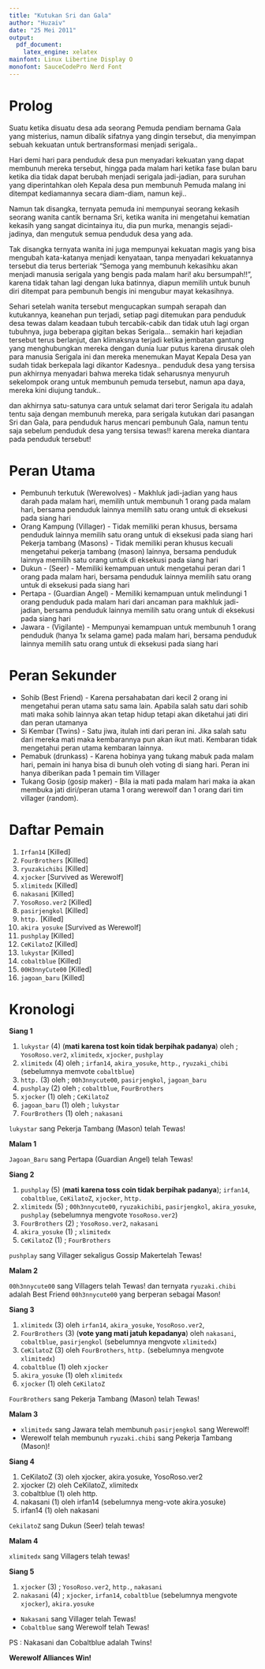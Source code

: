 ```yaml
---
title: "Kutukan Sri dan Gala"
author: "Huzaiv"
date: "25 Mei 2011"
output: 
  pdf_document:
    latex_engine: xelatex
mainfont: Linux Libertine Display O
monofont: SauceCodePro Nerd Font
---
```


# Prolog

Suatu ketika disuatu desa ada seorang Pemuda pendiam bernama Gala yang misterius, namun dibalik sifatnya yang dingin tersebut, dia menyimpan sebuah kekuatan untuk bertransformasi menjadi serigala..

Hari demi hari para penduduk desa pun menyadari kekuatan yang dapat membunuh mereka tersebut, hingga pada malam hari ketika fase bulan baru ketika dia tidak dapat berubah menjadi serigala jadi-jadian, para suruhan yang diperintahkan oleh Kepala desa pun membunuh Pemuda malang ini ditempat kediamannya secara diam-diam, namun keji..

Namun tak disangka, ternyata pemuda ini mempunyai seorang kekasih seorang wanita cantik bernama Sri, ketika wanita ini mengetahui kematian kekasih yang sangat dicintainya itu, dia pun murka, menangis sejadi-jadinya, dan mengutuk semua penduduk desa yang ada.

Tak disangka ternyata wanita ini juga mempunyai kekuatan magis yang bisa mengubah kata-katanya menjadi kenyataan, tanpa menyadari kekuatannya tersebut dia terus berteriak "Semoga yang membunuh kekasihku akan menjadi manusia serigala yang bengis pada malam hari! aku bersumpah!!", karena tidak tahan lagi dengan luka batinnya, diapun memilih untuk bunuh diri ditempat para pembunuh bengis ini mengubur mayat kekasihnya.

Sehari setelah wanita tersebut mengucapkan sumpah serapah dan kutukannya, keanehan pun terjadi, setiap pagi ditemukan para penduduk desa tewas dalam keadaan tubuh tercabik-cabik dan tidak utuh lagi organ tubuhnya, juga beberapa gigitan bekas Serigala... semakin hari kejadian tersebut terus berlanjut, dan klimaksnya terjadi ketika jembatan gantung yang menghubungkan mereka dengan dunia luar putus karena dirusak oleh para manusia Serigala ini dan mereka menemukan Mayat Kepala Desa yan sudah tidak berkepala lagi dikantor Kadesnya.. penduduk desa yang tersisa pun akhirnya menyadari bahwa mereka tidak seharusnya menyuruh sekelompok orang untuk membunuh pemuda tersebut, namun apa daya, mereka kini diujung tanduk..

dan akhirnya satu-satunya cara untuk selamat dari teror Serigala itu adalah tentu saja dengan membunuh mereka, para serigala kutukan dari pasangan Sri dan Gala, para penduduk harus mencari pembunuh Gala, namun tentu saja sebelum penduduk desa yang tersisa tewas!! karena mereka diantara pada penduduk tersebut!

# Peran Utama

+ Pembunuh terkutuk (Werewolves) - Makhluk jadi-jadian yang haus darah pada malam hari, memilih untuk membunuh 1 orang pada malam hari, bersama penduduk lainnya memilih satu orang untuk di eksekusi pada siang hari
+ Orang Kampung (Villager) - Tidak memiliki peran khusus, bersama penduduk lainnya memilih satu orang untuk di eksekusi pada siang hari
Pekerja tambang (Masons) - Tidak memiliki peran khusus kecuali mengetahui pekerja tambang (mason) lainnya, bersama penduduk lainnya memilih satu orang untuk di eksekusi pada siang hari
+ Dukun - (Seer) - Memiliki kemampuan untuk mengetahui peran dari 1 orang pada malam hari, bersama penduduk lainnya memilih satu orang untuk di eksekusi pada siang hari
+ Pertapa - (Guardian Angel) - Memiliki kemampuan untuk melindungi 1 orang penduduk pada malam hari dari ancaman para makhluk jadi-jadian, bersama penduduk lainnya memilih satu orang untuk di eksekusi pada siang hari
+ Jawara - (Vigilante) - Mempunyai kemampuan untuk membunuh 1 orang penduduk (hanya 1x selama game) pada malam hari, bersama penduduk lainnya memilih satu orang untuk di eksekusi pada siang hari

# Peran Sekunder

+ Sohib (Best Friend) - Karena persahabatan dari kecil 2 orang ini mengetahui peran utama satu sama lain. Apabila salah satu dari sohib mati maka sohib lainnya akan tetap hidup tetapi akan diketahui jati diri dan peran utamanya
+ Si Kembar (Twins) - Satu jiwa, itulah inti dari peran ini. Jika salah satu dari mereka mati maka kembarannya pun akan ikut mati. Kembaran tidak mengetahui peran utama kembaran lainnya.
+ Pemabuk (drunkass) - Karena hobinya yang tukang mabuk pada malam hari, pemain ini hanya bisa di bunuh oleh voting di siang hari. Peran ini hanya diberikan pada 1 pemain tim Villager
+ Tukang Gosip (gosip maker) - Bila ia mati pada malam hari maka ia akan membuka jati diri/peran utama 1 orang werewolf dan 1 orang dari tim villager (random).

# Daftar Pemain

1. `Irfan14` [Killed]
1. `FourBrothers` [Killed]
1. `ryuzakichibi` [Killed]
1. `xjocker` [Survived as Werewolf]
1. `xlimitedx` [Killed]
1. `nakasani` [Killed]
1. `YosoRoso.ver2` [Killed]
1. `pasirjengkol` [Killed]
1. `http.` [Killed]
1. `akira yosuke` [Survived as Werewolf]
1. `pushplay` [Killed]
1. `CeKilatoZ` [Killed]
1. `lukystar` [Killed]
1. `cobaltblue` [Killed]
1. `00H3nnyCute00` [Killed]
1. `jagoan_baru` [Killed]


# Kronologi

**Siang 1**

1. `lukystar` (4) (**mati karena tost koin tidak berpihak padanya**) oleh ; `YosoRoso.ver2`, `xlimitedx`, `xjocker`, `pushplay`
2. `xlimitedx` (4) oleh ; `irfan14`, `akira_yosuke`, `http.`, `ryuzaki_chibi` (sebelumnya memvote `cobaltblue`)
3. `http.` (3) oleh ; `00h3nnycute00`, `pasirjengkol`, `jagoan_baru`
4. `pushplay` (2) oleh ; `cobaltblue`, `FourBrothers`
5. `xjocker` (1) oleh ; `CeKilatoZ`
6. `jagoan_baru` (1) oleh ; `lukystar`
7. `FourBrothers` (1) oleh ; `nakasani`

`lukystar` sang Pekerja Tambang (Mason) telah Tewas!

**Malam 1**

`Jagoan_Baru` sang Pertapa (Guardian Angel) telah Tewas!

**Siang 2**

1. `pushplay` (5) (**mati karena toss coin tidak berpihak padanya**); `irfan14`, `cobaltblue`, `CeKilatoZ`, `xjocker`, `http.`
1. `xlimitedx` (5) ; `00h3nnycute00`, `ryuzakichibi`, `pasirjengkol`, `akira_yosuke`, `pushplay` (sebelumnya mengvote `YosoRoso.ver2`)
1. `FourBrothers` (2) ; `YosoRoso.ver2`, `nakasani`
1. `akira_yosuke` (1) ; `xlimitedx`
1. `CeKilatoZ` (1) ; `FourBrothers`

`pushplay` sang Villager sekaligus Gossip Makertelah Tewas!

**Malam 2**

`00h3nnycute00` sang Villagers telah Tewas! dan ternyata `ryuzaki.chibi` adalah Best Friend `00h3nnycute00` yang berperan sebagai Mason!

**Siang 3**

1. `xlimitedx` (3) oleh `irfan14`, `akira_yosuke`, `YosoRoso.ver2`,
1. `FourBrothers` (3) (**vote yang mati jatuh kepadanya**) oleh `nakasani`, `cobaltblue`, `pasirjengkol` (sebelumnya mengvote `xlimitedx`)
1. `CeKilatoZ` (3) oleh `FourBrothers`, `http.` (sebelumnya mengvote `xlimitedx`)
1. `cobaltblue` (1) oleh `xjocker`
1. `akira_yosuke` (1) oleh `xlimitedx`
1. `xjocker` (1) oleh `CeKilatoZ`

`FourBrothers` sang Pekerja Tambang (Mason) telah Tewas!

**Malam 3**

+ `xlimitedx` sang Jawara telah membunuh `pasirjengkol` sang Werewolf!
+ Werewolf telah membunuh `ryuzaki.chibi` sang Pekerja Tambang (Mason)!

**Siang 4**

1. CeKilatoZ (3) oleh xjocker, akira.yosuke, YosoRoso.ver2
1. xjocker (2) oleh CeKilatoZ, xlimitedx
1. cobaltblue (1) oleh http.
1. nakasani (1) oleh irfan14 (sebelumnya meng-vote akira.yosuke)
1. irfan14 (1) oleh nakasani

`CekilatoZ` sang Dukun (Seer) telah tewas!

**Malam 4**

`xlimitedx` sang Villagers telah tewas!

**Siang 5**

1. `xjocker` (3) ; `YosoRoso.ver2`, `http.`, `nakasani`
1. `nakasani` (4) ; `xjocker`, `irfan14`, `cobaltblue` (sebelumnya mengvote `xjocker`), `akira.yosuke`

+ `Nakasani` sang Villager telah Tewas!
+ `Cobaltblue` sang Werewolf telah Tewas!

PS : Nakasani dan Cobaltblue adalah Twins!

**Werewolf Alliances Win!**




